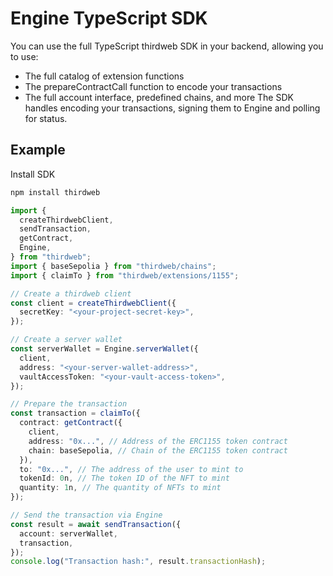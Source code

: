 # Engine TypeScript SDK

You can use the full TypeScript thirdweb SDK in your backend, allowing you to use:
- The full catalog of extension functions
- The prepareContractCall function to encode your transactions
- The full account interface, predefined chains, and more
The SDK handles encoding your transactions, signing them to Engine and polling for status.

## Example

Install SDK

```bash
npm install thirdweb
```


```typescript
import {
  createThirdwebClient,
  sendTransaction,
  getContract,
  Engine,
} from "thirdweb";
import { baseSepolia } from "thirdweb/chains";
import { claimTo } from "thirdweb/extensions/1155";

// Create a thirdweb client
const client = createThirdwebClient({
  secretKey: "<your-project-secret-key>",
});

// Create a server wallet
const serverWallet = Engine.serverWallet({
  client,
  address: "<your-server-wallet-address>",
  vaultAccessToken: "<your-vault-access-token>",
});

// Prepare the transaction
const transaction = claimTo({
  contract: getContract({
    client,
    address: "0x...", // Address of the ERC1155 token contract
    chain: baseSepolia, // Chain of the ERC1155 token contract
  }),
  to: "0x...", // The address of the user to mint to
  tokenId: 0n, // The token ID of the NFT to mint
  quantity: 1n, // The quantity of NFTs to mint
});

// Send the transaction via Engine
const result = await sendTransaction({
  account: serverWallet,
  transaction,
});
console.log("Transaction hash:", result.transactionHash);
```